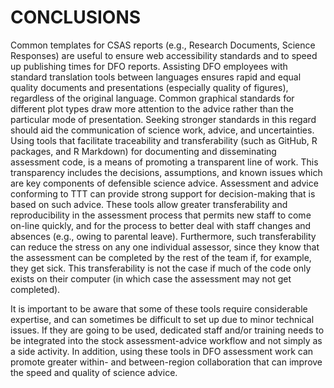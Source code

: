 # CONCLUSIONS

Common templates for CSAS reports (e.g., Research Documents, Science Responses) are useful to ensure web accessibility
standards and to
speed up publishing times for DFO reports. Assisting DFO employees with
standard translation tools between languages ensures rapid and equal quality
documents and presentations (especially quality of figures), regardless of the original
language. Common graphical standards for different plot
types draw more attention to the advice rather than the
particular mode of presentation. Seeking stronger standards in this regard
should aid the communication of science work, advice, and uncertainties.
Using tools that facilitate traceability and transferability (such as
GitHub, R packages, and R Markdown) for documenting and disseminating
assessment code, is a means of promoting a transparent line of work. This
transparency includes the decisions,
assumptions, and known issues which are key components of defensible science
advice.
Assessment and advice conforming to TTT can provide strong support for
decision-making that is based on such advice. 
These tools allow greater transferability and reproducibility in the
assessment process that permits new staff to come on-line quickly, and for the
process to better deal with staff changes and absences (e.g., owing to parental
leave). Furthermore, such transferability can reduce the stress on any one 
individual assessor,
since they know that the assessment can be completed by the rest of the team
if, for example, they get sick. This transferability is not the case if much of the code only
exists on their computer (in which case the assessment may not get completed).

It is important to be aware that
some of these tools require considerable
expertise, and can sometimes be difficult to set up due to minor technical
issues. If they are going to be used, dedicated staff and/or
training needs to be integrated into the stock assessment-advice workflow and
not simply as a side activity. In addition, using these tools in DFO assessment
work can promote greater within- and between-region collaboration that can
improve the speed and quality of science advice.
